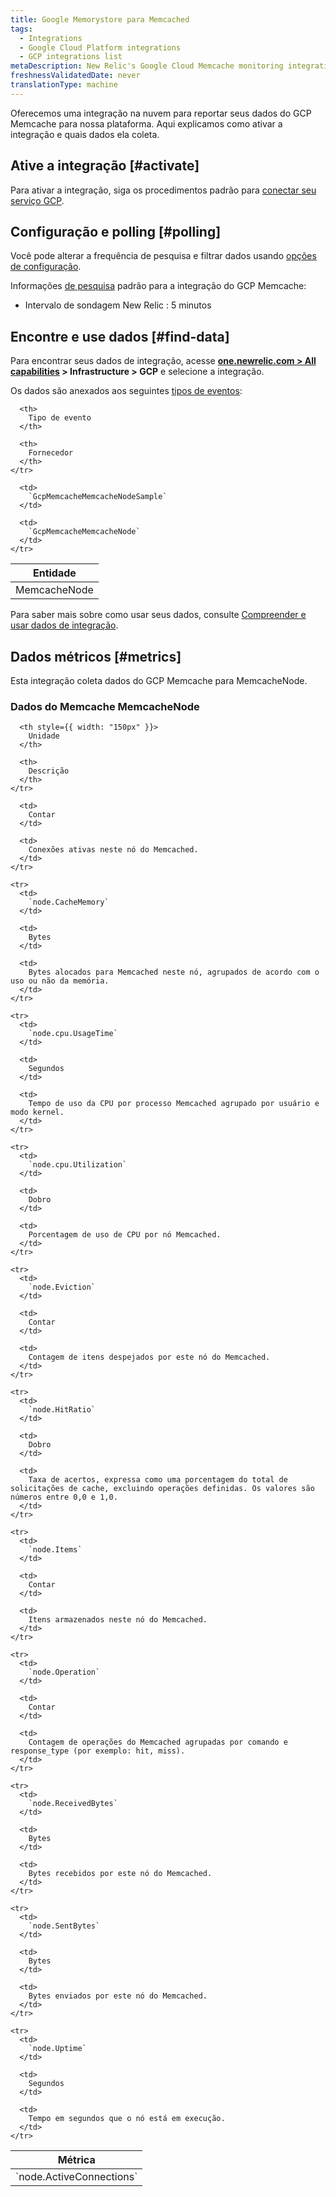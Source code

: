 ```yaml
---
title: Google Memorystore para Memcached
tags:
  - Integrations
  - Google Cloud Platform integrations
  - GCP integrations list
metaDescription: New Relic's Google Cloud Memcache monitoring integration.
freshnessValidatedDate: never
translationType: machine
---
```


Oferecemos uma integração na nuvem para reportar seus dados do GCP Memcache para nossa plataforma. Aqui explicamos como ativar a integração e quais dados ela coleta.

## Ative a integração [#activate]

Para ativar a integração, siga os procedimentos padrão para [conectar seu serviço GCP](/docs/connect-google-cloud-platform-services-infrastructure).

## Configuração e polling [#polling]

Você pode alterar a frequência de pesquisa e filtrar dados usando [opções de configuração](/docs/integrations/new-relic-integrations/getting-started/configure-polling-frequency-data-collection-cloud-integrations).

Informações [de pesquisa](/docs/integrations/google-cloud-platform-integrations/getting-started/polling-intervals-gcp-integrations) padrão para a integração do GCP Memcache:

* Intervalo de sondagem New Relic : 5 minutos

## Encontre e use dados [#find-data]

Para encontrar seus dados de integração, acesse <DNT>**[one.newrelic.com > All capabilities](https://one.newrelic.com/all-capabilities) > Infrastructure > GCP**</DNT> e selecione a integração.

Os dados são anexados aos seguintes [tipos de eventos](/docs/data-apis/understand-data/new-relic-data-types/#event-data):

<table>
  <thead>
    <tr>
      <th>
        Entidade
      </th>

      <th>
        Tipo de evento
      </th>

      <th>
        Fornecedor
      </th>
    </tr>
  </thead>

  <tbody>
    <tr>
      <td>
        MemcacheNode
      </td>

      <td>
        `GcpMemcacheMemcacheNodeSample`
      </td>

      <td>
        `GcpMemcacheMemcacheNode`
      </td>
    </tr>
  </tbody>
</table>

Para saber mais sobre como usar seus dados, consulte [Compreender e usar dados de integração](/docs/infrastructure/integrations/find-use-infrastructure-integration-data).

## Dados métricos [#metrics]

Esta integração coleta dados do GCP Memcache para MemcacheNode.

### Dados do Memcache MemcacheNode

<table>
  <thead>
    <tr>
      <th style={{ width: "275px" }}>
        Métrica
      </th>

      <th style={{ width: "150px" }}>
        Unidade
      </th>

      <th>
        Descrição
      </th>
    </tr>
  </thead>

  <tbody>
    <tr>
      <td>
        `node.ActiveConnections`
      </td>

      <td>
        Contar
      </td>

      <td>
        Conexões ativas neste nó do Memcached.
      </td>
    </tr>

    <tr>
      <td>
        `node.CacheMemory`
      </td>

      <td>
        Bytes
      </td>

      <td>
        Bytes alocados para Memcached neste nó, agrupados de acordo com o uso ou não da memória.
      </td>
    </tr>

    <tr>
      <td>
        `node.cpu.UsageTime`
      </td>

      <td>
        Segundos
      </td>

      <td>
        Tempo de uso da CPU por processo Memcached agrupado por usuário e modo kernel.
      </td>
    </tr>

    <tr>
      <td>
        `node.cpu.Utilization`
      </td>

      <td>
        Dobro
      </td>

      <td>
        Porcentagem de uso de CPU por nó Memcached.
      </td>
    </tr>

    <tr>
      <td>
        `node.Eviction`
      </td>

      <td>
        Contar
      </td>

      <td>
        Contagem de itens despejados por este nó do Memcached.
      </td>
    </tr>

    <tr>
      <td>
        `node.HitRatio`
      </td>

      <td>
        Dobro
      </td>

      <td>
        Taxa de acertos, expressa como uma porcentagem do total de solicitações de cache, excluindo operações definidas. Os valores são números entre 0,0 e 1,0.
      </td>
    </tr>

    <tr>
      <td>
        `node.Items`
      </td>

      <td>
        Contar
      </td>

      <td>
        Itens armazenados neste nó do Memcached.
      </td>
    </tr>

    <tr>
      <td>
        `node.Operation`
      </td>

      <td>
        Contar
      </td>

      <td>
        Contagem de operações do Memcached agrupadas por comando e response_type (por exemplo: hit, miss).
      </td>
    </tr>

    <tr>
      <td>
        `node.ReceivedBytes`
      </td>

      <td>
        Bytes
      </td>

      <td>
        Bytes recebidos por este nó do Memcached.
      </td>
    </tr>

    <tr>
      <td>
        `node.SentBytes`
      </td>

      <td>
        Bytes
      </td>

      <td>
        Bytes enviados por este nó do Memcached.
      </td>
    </tr>

    <tr>
      <td>
        `node.Uptime`
      </td>

      <td>
        Segundos
      </td>

      <td>
        Tempo em segundos que o nó está em execução.
      </td>
    </tr>
  </tbody>
</table>
